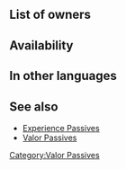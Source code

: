 {{SkillPage Tabs}}{{Passive
|type=C
|exclusive=0
|1name=Beast Valor 1
|1tagid=SID_獣の技量1
|1promotionRarity=4
|1promotionTier=1
|1required=-
|1effect=While unit lives and uses beast damage, unit gets 1.5x SP.<br>(Only highest value applied. Does not stack.)
|1cost=30
|2name=Beast Valor 2
|2tagid=SID_獣の技量2
|2promotionRarity=5
|2promotionTier=1
|2effect=While unit lives, all beast allies on team get 1.5x SP.<br>(Only highest value applied. Does not stack.)
|2cost=60
|3name=Beast Valor 3
|3tagid=SID_獣の技量3
|3effect=While unit lives, all beast allies on team get 2x SP.<br>(Only highest value applied. Does not stack.)
|3cost=120
|canUseWeapon={{WeaponList|Beast}}
|canUseMove={{MoveList|all}}
|properties=
}}
==List of owners==
{{Skill Hero List}}
==Availability==
{{PassiveFocusList}}
{{PassiveDistributionList}}
{{PassiveCombatManualList}}
==In other languages==
{{OtherLanguages
|japanese=獣の技量
|german=Bestienmut
|spanishEU=Bestia heroica
|spanishLA=Bestia heroica
|french=Tech. bête
|italian=Eroismo bestia
|chineseTW=獸之技巧
|portuguese=Fera épica
}}
==See also==
* [[Experience Passives]]
* [[Valor Passives]]
{{Passives Navbox|C}}
[[Category:Valor Passives]]